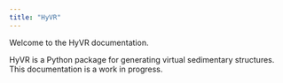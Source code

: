 ```yaml
---
title: "HyVR"
---
```


Welcome to the HyVR documentation.

HyVR is a Python package for generating virtual sedimentary structures. This documentation is a work in progress.
